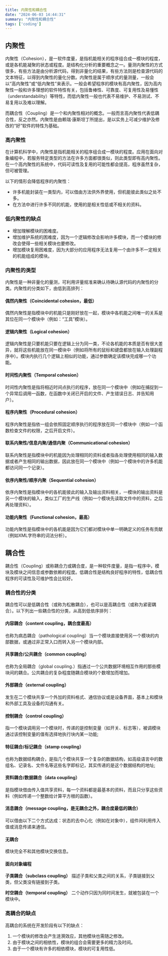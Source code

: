 ```yaml
---
title: 内聚性和耦合性
date: "2024-06-03 14:44:31"
summary: "内聚性和耦合性"
tags: ['coding']
---
```


## 内聚性

内聚性（Cohesion），是一软件度量，是指机能相关的程序组合成一模块的程度，或是各机能凝聚的状态或程度。是结构化分析的重要概念之一。量测内聚性的方式很多，有些方法是由分析源代码，得到非量化的结果，有些方法则是检查源代码的文本特征，以得到内聚性的量化分数。内聚性是属于顺序式的量测量，一般会以“高内聚性”或“低内聚性”来表示。一般会希望程序的模块有高内聚性，因为高内聚性一般和许多理想的软件特性有关，包括鲁棒性、可靠度、可复用性及易懂性（understandability）等特性，而低内聚性一般也代表不易维护、不易测试、不易复用以及难以理解。

而耦合性（Coupling）是一个和内聚性相对的概念。一般而言高内聚性代表低耦合性，反之亦然。内聚性是由赖瑞·康斯坦丁所提出，是以实务上可减少维护及修改的“好”软件的特性为基础。

### 高内聚性

在计算机科学中，内聚性是指机能相关的程序组合成一模块的程度。应用在面向对象编程中，若服务特定类型的方法在许多方面都很类似，则此类型即有高内聚性。在一个高内聚性的系统中，代码可读性及复用的可能性都会提高，程序虽然复杂，但可被管理。

以下的情形会降低程序的内聚性：

- 许多机能封装在一类型内，可以借由方法供外界使用，但机能彼此类似之处不多。
- 在方法中进行许多不同的机能，使用的是相关性低或不相关的资料。

### 低内聚性的缺点

- 增加理解模块的困难度。
- 增加维护系统的困难度，因为一个逻辑修改会影响许多模块，而一个模块的修改会使得一些相关模块也要修改。
- 增加模块复用困难度，因为大部分的应用程序无法复用一个由许多不一定相关的机能组成的模块。

### 内聚性的类型

内聚性是一种非量化的量测，可利用评量规准来确认待确认源代码的内聚性的分类。内聚性的分类如下，由低到高排列：

#### **偶然内聚性（Coincidental cohesion，最低）**

偶然内聚性是指模块中的机能只是刚好放在一起，模块中各机能之间唯一的关系是其位在同一个模块中（例如：“工具”模块）。

#### **逻辑内聚性（Logical cohesion）**

逻辑内聚性是只要机能只要在逻辑上分为同一类，不论各机能的本质是否有很大差异，就将这些机能放在同一模块中（例如将所有的鼠标和键盘都放在输入处理副程序中）。模块内执行几个逻辑上相似的功能，通过参数确定该模块完成哪一个功能。

#### **时间性内聚性（Temporal cohesion）**

时间性内聚性是指将相近时间点执行的程序，放在同一个模块中（例如在捕捉到一个异常后调用一函数，在函数中关闭已开启的文件、产生错误日志、并告知用户）。

#### **程序内聚性（Procedural cohesion）**

程序内聚性是指依一组会依照固定顺序执行的程序放在同一个模块中（例如一个函数检查文件的权限，之后开启文件）。

#### **联系内聚性/信息内聚/通信内聚（Communicational cohesion）**

联系内聚性是指模块中的机能因为处理相同的资料或者指各处理使用相同的输入数据或者产生相同的输出数据，因此放在同一个模块中（例如一个模块中的许多机能都访问同一个记录）。

#### **依序内聚性/顺序内聚（Sequential cohesion）**

依序内聚性是指模块中的各机能彼此的输入及输出资料相关，一模块的输出资料是另一个模块的输入，类似工厂的生产线（例如一个模块先读取文件中的资料，之后再处理资料）。

#### **功能内聚性（Functional cohesion，最高）**

功能内聚性是指模块中的各机能是因为它们都对模块中单一明确定义的任务有贡献（例如XML字符串的词法分析）。

## 耦合性

耦合性（Coupling）或称耦合力或耦合度，是一种软件度量，是指一程序中，模块及模块之间信息或参数依赖的程度。低耦合性是结构良好程序的特性，低耦合性程序的可读性及可维护性会比较好。

### 耦合性的分类

耦合性可以是低耦合性（或称为松散耦合），也可以是高耦合性（或称为紧密耦合）。以下列出一些耦合性的分类，从高到低依序排列：

#### **内容耦合（content coupling，耦合度最高）**

也称为病态耦合（pathological coupling）当一个模块直接使用另一个模块的内部数据，或通过非正常入口而转入另一个模块内部。

####  **共享耦合/公共耦合（common coupling）**

也称为全局耦合（global coupling.）指通过一个公共数据环境相互作用的那些模块间的耦合。公共耦合的复杂程度随耦合模块的个数增加而增加。

#### **外部耦合（external coupling）**

发生在二个模块共享一个外加的资料格式、通信协议或是设备界面，基本上和模块和外部工具及设备的沟通有关。

#### **控制耦合（control coupling）**

指一个模块调用另一个模块时，传递的是控制变量（如开关、标志等），被调模块通过该控制变量的值有选择地执行块内某一功能;

#### **特征耦合/标记耦合（stamp coupling）**

也称为数据结构耦合，是指几个模块共享一个复杂的数据结构，如高级语言中的数组名、记录名、文件名等这些名字即标记，其实传递的是这个数据结构的地址;

#### **资料耦合/数据耦合（data coupling）**

是指模块借由传入值共享资料，每一个资料都是最基本的资料，而且只分享这些资料（例如传递一个整数给计算平方根的函数）。

#### **消息耦合（message coupling，是无耦合之外，耦合度最低的耦合）**

可以借由以下二个方式达成：状态的去中心化（例如在对象中），组件间利用传入值或消息传递来通信。

#### 无耦合

模块完全不和其他模块交换信息。

#### 面向对象编程

**子类耦合（subclass coupling）**
描述子类和父类之间的关系，子类链接到父类，但父类没有链接到子类。

**时空耦合（temporal coupling）**
二个动作只因为同时间发生，就被包装在一个模块中。

### 高耦合的缺点

高耦合的系统在开发阶段有以下的缺点：

1. 一个模块的修改会产生涟漪效应，其他模块也需随之修改。
2. 由于模块之间的相依性，模块的组合会需要更多的精力及时间。
3. 由于一个模块有许多的相依模块，模块的可复用性低。